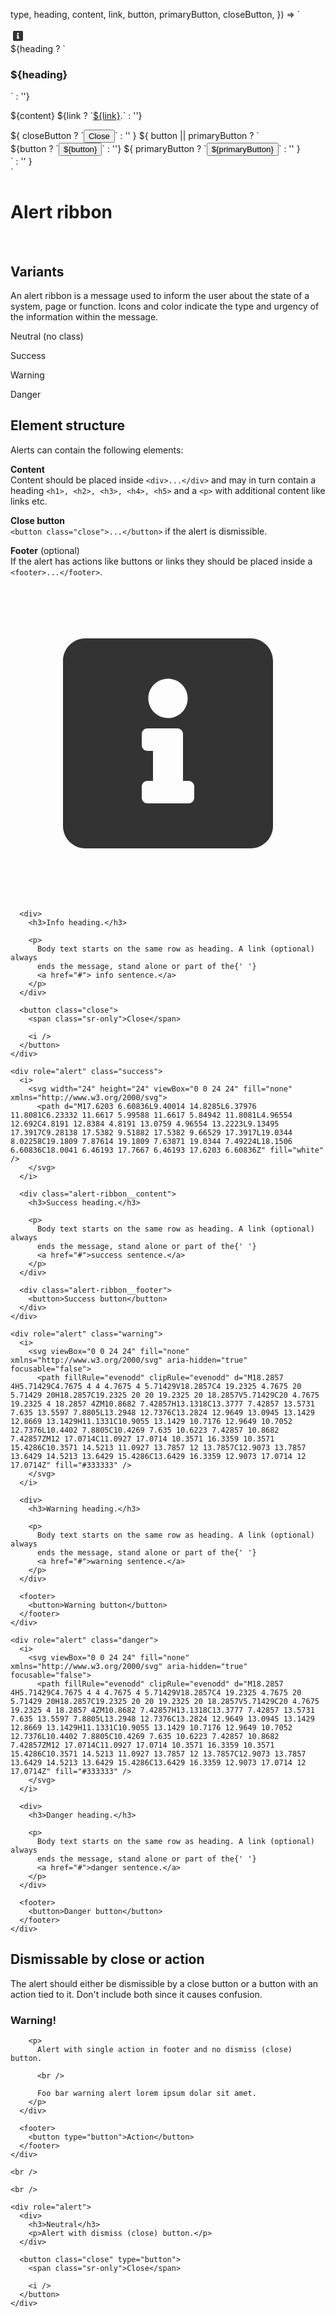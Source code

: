 
  type,
  heading,
  content,
  link,
  button,
  primaryButton,
  closeButton,
}) => `
  <div role="alert" class="${type}">
    <i>
      <svg width="24" height="24" viewBox="0 0 24 24" fill="none" xmlns="http://www.w3.org/2000/svg">
      <path d="M18.2857 4H5.71429C4.7675 4 4 4.7675 4 5.71429V18.2857C4 19.2325 4.7675 20 5.71429 20H18.2857C19.2325 20 20 19.2325 20 18.2857V5.71429C20 4.7675 19.2325 4 18.2857 4ZM12 7.07143C12.8284 7.07143 13.5 7.743 13.5 8.57143C13.5 9.39986 12.8284 10.0714 12 10.0714C11.1716 10.0714 10.5 9.39986 10.5 8.57143C10.5 7.743 11.1716 7.07143 12 7.07143ZM14 16.1429C14 16.3795 13.8081 16.5714 13.5714 16.5714H10.4286C10.1919 16.5714 10 16.3795 10 16.1429V15.2857C10 15.049 10.1919 14.8571 10.4286 14.8571H10.8571V12.5714H10.4286C10.1919 12.5714 10 12.3795 10 12.1429V11.2857C10 11.049 10.1919 10.8571 10.4286 10.8571H12.7143C12.951 10.8571 13.1429 11.049 13.1429 11.2857V14.8571H13.5714C13.8081 14.8571 14 15.049 14 15.2857V16.1429Z" fill="#333333"/>
      </svg>
    </i>
    <div>
      ${heading ? `<h3>${heading}</h3>` : ''}
      <p>
        ${content}
        ${link ? `<a href="#">${link}</a>.` : ''}
      </p>
    </div>
    ${
      closeButton
        ? `<button class="close" type="button"><span class="sr-only">Close</span><i></i></button>`
        : ''
    }
    ${
      button || primaryButton
        ? `<footer>
        ${button ? `<button type="button">${button}</button>` : ''}
        ${
          primaryButton
            ? `<button type="button" class="primary">${primaryButton}</button>`
            : ''
        }
     </footer>`
        : ''
    }
  </div>
`

<Meta of={AlertRibbonStories} />

<style>
  {`
    [role="alert"] + [role="alert"] {
      margin-top: 1.5rem;
    }`}
</style>

# Alert ribbon

<Story of={AlertRibbonStories.AlertRibbon} />

<br />

## Variants

An alert ribbon is a message used to inform the user about the state of a system, page or function. Icons and color indicate the type and urgency of the information within the message.

<Canvas>
  <div role="alert">
    <div>
      <p>Neutral (no class)</p>
    </div>
  </div>

  <div role="alert" class="success">
    <div>
      <p>Success</p>
    </div>
  </div>

  <div role="alert" class="warning">
    <div>
      <p>Warning</p>
    </div>
  </div>

  <div role="alert" class="danger">
    <div>
      <p>Danger</p>
    </div>
  </div>
</Canvas>

## Element structure

Alerts can contain the following elements:

**Content**<br />
Content should be placed inside `<div>...</div>` and may in turn contain a heading `<h1>, <h2>, <h3>, <h4>, <h5>` and a `<p>` with additional content like links etc.

**Close button**<br />
`<button class="close">...</button>` if the alert is dismissible.

**Footer** (optional)<br />
If the alert has actions like buttons or links they should be placed inside a `<footer>...</footer>`.

<Canvas>
  <div>
    <div role="alert">
      <i>
        <svg viewBox="0 0 24 24" fill="none" xmlns="http://www.w3.org/2000/svg">
          <path d="M18.2857 4H5.71429C4.7675 4 4 4.7675 4 5.71429V18.2857C4 19.2325 4.7675 20 5.71429 20H18.2857C19.2325 20 20 19.2325 20 18.2857V5.71429C20 4.7675 19.2325 4 18.2857 4ZM12 7.07143C12.8284 7.07143 13.5 7.743 13.5 8.57143C13.5 9.39986 12.8284 10.0714 12 10.0714C11.1716 10.0714 10.5 9.39986 10.5 8.57143C10.5 7.743 11.1716 7.07143 12 7.07143ZM14 16.1429C14 16.3795 13.8081 16.5714 13.5714 16.5714H10.4286C10.1919 16.5714 10 16.3795 10 16.1429V15.2857C10 15.049 10.1919 14.8571 10.4286 14.8571H10.8571V12.5714H10.4286C10.1919 12.5714 10 12.3795 10 12.1429V11.2857C10 11.049 10.1919 10.8571 10.4286 10.8571H12.7143C12.951 10.8571 13.1429 11.049 13.1429 11.2857V14.8571H13.5714C13.8081 14.8571 14 15.049 14 15.2857V16.1429Z" fill="#333333" />
        </svg>
      </i>

      <div>
        <h3>Info heading.</h3>

        <p>
          Body text starts on the same row as heading. A link (optional) always
          ends the message, stand alone or part of the{' '}
          <a href="#"> info sentence.</a>
        </p>
      </div>

      <button class="close">
        <span class="sr-only">Close</span>

        <i />
      </button>
    </div>

    <div role="alert" class="success">
      <i>
        <svg width="24" height="24" viewBox="0 0 24 24" fill="none" xmlns="http://www.w3.org/2000/svg">
          <path d="M17.6203 6.60836L9.40014 14.8285L6.37976 11.8081C6.23332 11.6617 5.99588 11.6617 5.84942 11.8081L4.96554 12.692C4.8191 12.8384 4.8191 13.0759 4.96554 13.2223L9.13495 17.3917C9.28138 17.5382 9.51882 17.5382 9.66529 17.3917L19.0344 8.02258C19.1809 7.87614 19.1809 7.63871 19.0344 7.49224L18.1506 6.60836C18.0041 6.46193 17.7667 6.46193 17.6203 6.60836Z" fill="white" />
        </svg>
      </i>

      <div class="alert-ribbon__content">
        <h3>Success heading.</h3>

        <p>
          Body text starts on the same row as heading. A link (optional) always
          ends the message, stand alone or part of the{' '}
          <a href="#">success sentence.</a>
        </p>
      </div>

      <div class="alert-ribbon__footer">
        <button>Success button</button>
      </div>
    </div>

    <div role="alert" class="warning">
      <i>
        <svg viewBox="0 0 24 24" fill="none" xmlns="http://www.w3.org/2000/svg" aria-hidden="true" focusable="false">
          <path fillRule="evenodd" clipRule="evenodd" d="M18.2857 4H5.71429C4.7675 4 4 4.7675 4 5.71429V18.2857C4 19.2325 4.7675 20 5.71429 20H18.2857C19.2325 20 20 19.2325 20 18.2857V5.71429C20 4.7675 19.2325 4 18.2857 4ZM10.8682 7.42857H13.1318C13.3777 7.42857 13.5731 7.635 13.5597 7.8805L13.2948 12.7376C13.2824 12.9649 13.0945 13.1429 12.8669 13.1429H11.1331C10.9055 13.1429 10.7176 12.9649 10.7052 12.7376L10.4402 7.8805C10.4269 7.635 10.6223 7.42857 10.8682 7.42857ZM12 17.0714C11.0927 17.0714 10.3571 16.3359 10.3571 15.4286C10.3571 14.5213 11.0927 13.7857 12 13.7857C12.9073 13.7857 13.6429 14.5213 13.6429 15.4286C13.6429 16.3359 12.9073 17.0714 12 17.0714Z" fill="#333333" />
        </svg>
      </i>

      <div>
        <h3>Warning heading.</h3>

        <p>
          Body text starts on the same row as heading. A link (optional) always
          ends the message, stand alone or part of the{' '}
          <a href="#">warning sentence.</a>
        </p>
      </div>

      <footer>
        <button>Warning button</button>
      </footer>
    </div>

    <div role="alert" class="danger">
      <i>
        <svg viewBox="0 0 24 24" fill="none" xmlns="http://www.w3.org/2000/svg" aria-hidden="true" focusable="false">
          <path fillRule="evenodd" clipRule="evenodd" d="M18.2857 4H5.71429C4.7675 4 4 4.7675 4 5.71429V18.2857C4 19.2325 4.7675 20 5.71429 20H18.2857C19.2325 20 20 19.2325 20 18.2857V5.71429C20 4.7675 19.2325 4 18.2857 4ZM10.8682 7.42857H13.1318C13.3777 7.42857 13.5731 7.635 13.5597 7.8805L13.2948 12.7376C13.2824 12.9649 13.0945 13.1429 12.8669 13.1429H11.1331C10.9055 13.1429 10.7176 12.9649 10.7052 12.7376L10.4402 7.8805C10.4269 7.635 10.6223 7.42857 10.8682 7.42857ZM12 17.0714C11.0927 17.0714 10.3571 16.3359 10.3571 15.4286C10.3571 14.5213 11.0927 13.7857 12 13.7857C12.9073 13.7857 13.6429 14.5213 13.6429 15.4286C13.6429 16.3359 12.9073 17.0714 12 17.0714Z" fill="#333333" />
        </svg>
      </i>

      <div>
        <h3>Danger heading.</h3>

        <p>
          Body text starts on the same row as heading. A link (optional) always
          ends the message, stand alone or part of the{' '}
          <a href="#">danger sentence.</a>
        </p>
      </div>

      <footer>
        <button>Danger button</button>
      </footer>
    </div>
  </div>
</Canvas>

## Dismissable by close or action

The alert should either be dismissible by a close button or a button with an action tied to it. Don't include both since it causes confusion.

<Canvas>
  <div>
    <div role="alert" class="warning">
      <div>
        <h3>Warning!</h3>

        <p>
          Alert with single action in footer and no dismiss (close) button.

          <br />

          Foo bar warning alert lorem ipsum dolar sit amet.
        </p>
      </div>

      <footer>
        <button type="button">Action</button>
      </footer>
    </div>

    <br />

    <br />

    <div role="alert">
      <div>
        <h3>Neutral</h3>
        <p>Alert with dismiss (close) button.</p>
      </div>

      <button class="close" type="button">
        <span class="sr-only">Close</span>

        <i />
      </button>
    </div>
  </div>
</Canvas>
